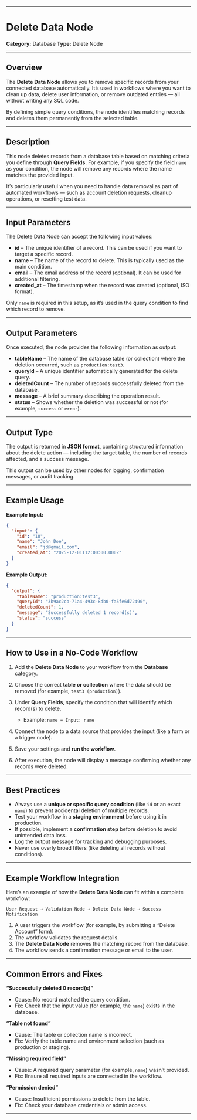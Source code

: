 
---

# Delete Data Node

**Category:** Database
**Type:** Delete Node

---

## Overview

The **Delete Data Node** allows you to remove specific records from your connected database automatically.
It’s used in workflows where you want to clean up data, delete user information, or remove outdated entries — all without writing any SQL code.

By defining simple query conditions, the node identifies matching records and deletes them permanently from the selected table.

---

## Description

This node deletes records from a database table based on matching criteria you define through **Query Fields**.
For example, if you specify the field `name` as your condition, the node will remove any records where the name matches the provided input.

It’s particularly useful when you need to handle data removal as part of automated workflows — such as account deletion requests, cleanup operations, or resetting test data.

---

## Input Parameters

The Delete Data Node can accept the following input values:

* **id** – The unique identifier of a record. This can be used if you want to target a specific record.
* **name** – The name of the record to delete. This is typically used as the main condition.
* **email** – The email address of the record (optional). It can be used for additional filtering.
* **created_at** – The timestamp when the record was created (optional, ISO format).

Only `name` is required in this setup, as it’s used in the query condition to find which record to remove.

---

## Output Parameters

Once executed, the node provides the following information as output:

* **tableName** – The name of the database table (or collection) where the deletion occurred, such as `production:test3`.
* **queryId** – A unique identifier automatically generated for the delete query.
* **deletedCount** – The number of records successfully deleted from the database.
* **message** – A brief summary describing the operation result.
* **status** – Shows whether the deletion was successful or not (for example, `success` or `error`).

---

## Output Type

The output is returned in **JSON format**, containing structured information about the delete action — including the target table, the number of records affected, and a success message.

This output can be used by other nodes for logging, confirmation messages, or audit tracking.

---

## Example Usage

**Example Input:**

```json
{
  "input": {
    "id": "10",
    "name": "John Doe",
    "email": "jd@gmail.com",
    "created_at": "2025-12-01T12:00:00.000Z"
  }
}
```

**Example Output:**

```json
{
  "output": {
    "tableName": "production:test3",
    "queryId": "3b9ac2cb-71a4-493c-8db0-fa5fe6d72490",
    "deletedCount": 1,
    "message": "Successfully deleted 1 record(s)",
    "status": "success"
  }
}
```

---

## How to Use in a No-Code Workflow

1. Add the **Delete Data Node** to your workflow from the **Database** category.
2. Choose the correct **table or collection** where the data should be removed (for example, `test3 (production)`).
3. Under **Query Fields**, specify the condition that will identify which record(s) to delete.

   * Example: `name = Input: name`
4. Connect the node to a data source that provides the input (like a form or a trigger node).
5. Save your settings and **run the workflow**.
6. After execution, the node will display a message confirming whether any records were deleted.

---

## Best Practices

* Always use a **unique or specific query condition** (like `id` or an exact `name`) to prevent accidental deletion of multiple records.
* Test your workflow in a **staging environment** before using it in production.
* If possible, implement a **confirmation step** before deletion to avoid unintended data loss.
* Log the output message for tracking and debugging purposes.
* Never use overly broad filters (like deleting all records without conditions).

---

## Example Workflow Integration

Here’s an example of how the **Delete Data Node** can fit within a complete workflow:

```
User Request → Validation Node → Delete Data Node → Success Notification
```

1. A user triggers the workflow (for example, by submitting a “Delete Account” form).
2. The workflow validates the request details.
3. The **Delete Data Node** removes the matching record from the database.
4. The workflow sends a confirmation message or email to the user.

---

## Common Errors and Fixes

**“Successfully deleted 0 record(s)”**

* Cause: No record matched the query condition.
* Fix: Check that the input value (for example, the `name`) exists in the database.

**“Table not found”**

* Cause: The table or collection name is incorrect.
* Fix: Verify the table name and environment selection (such as production or staging).

**“Missing required field”**

* Cause: A required query parameter (for example, `name`) wasn’t provided.
* Fix: Ensure all required inputs are connected in the workflow.

**“Permission denied”**

* Cause: Insufficient permissions to delete from the table.
* Fix: Check your database credentials or admin access.

---

